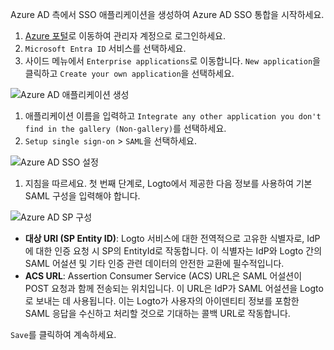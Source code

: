 Azure AD 측에서 SSO 애플리케이션을 생성하여 Azure AD SSO 통합을 시작하세요.

1. [Azure 포털](https://portal.azure.com/)로 이동하여 관리자 계정으로 로그인하세요.
2. `Microsoft Entra ID` 서비스를 선택하세요.
3. 사이드 메뉴에서 `Enterprise applications`로 이동합니다. `New application`을 클릭하고 `Create your own application`을 선택하세요.

<img src="/img/assets/azure_ad_create_application.webp" alt="Azure AD 애플리케이션 생성" />

1. 애플리케이션 이름을 입력하고 `Integrate any other application you don't find in the gallery (Non-gallery)`를 선택하세요.
2. `Setup single sign-on` > `SAML`을 선택하세요.

<img src="/img/assets/azure_ad_set_up_single_sign_on.webp" alt="Azure AD SSO 설정" />

1. 지침을 따르세요. 첫 번째 단계로, Logto에서 제공한 다음 정보를 사용하여 기본 SAML 구성을 입력해야 합니다.

<img src="/img/assets/azure_ad_sp_config.webp" alt="Azure AD SP 구성" />

- **대상 URI (SP Entity ID)**: Logto 서비스에 대한 전역적으로 고유한 식별자로, IdP에 대한 인증 요청 시 SP의 EntityId로 작동합니다. 이 식별자는 IdP와 Logto 간의 SAML 어설션 및 기타 인증 관련 데이터의 안전한 교환에 필수적입니다.
- **ACS URL**: Assertion Consumer Service (ACS) URL은 SAML 어설션이 POST 요청과 함께 전송되는 위치입니다. 이 URL은 IdP가 SAML 어설션을 Logto로 보내는 데 사용됩니다. 이는 Logto가 사용자의 아이덴티티 정보를 포함한 SAML 응답을 수신하고 처리할 것으로 기대하는 콜백 URL로 작동합니다.

`Save`를 클릭하여 계속하세요.
